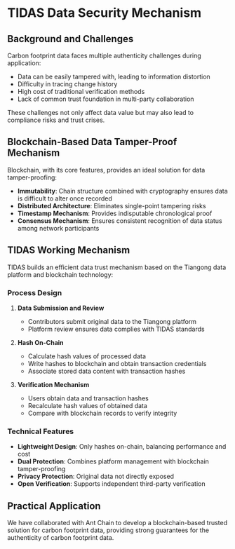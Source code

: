 # TIDAS Data Security Mechanism

## Background and Challenges

Carbon footprint data faces multiple authenticity challenges during application:

- Data can be easily tampered with, leading to information distortion
- Difficulty in tracing change history
- High cost of traditional verification methods
- Lack of common trust foundation in multi-party collaboration

These challenges not only affect data value but may also lead to compliance risks and trust crises.

## Blockchain-Based Data Tamper-Proof Mechanism

Blockchain, with its core features, provides an ideal solution for data tamper-proofing:

- **Immutability**: Chain structure combined with cryptography ensures data is difficult to alter once recorded
- **Distributed Architecture**: Eliminates single-point tampering risks
- **Timestamp Mechanism**: Provides indisputable chronological proof
- **Consensus Mechanism**: Ensures consistent recognition of data status among network participants

## TIDAS Working Mechanism

TIDAS builds an efficient data trust mechanism based on the Tiangong data platform and blockchain technology:


<TidasImage filename="TIDAS-blockchain.png" />

### Process Design

1. **Data Submission and Review**
   - Contributors submit original data to the Tiangong platform
   - Platform review ensures data complies with TIDAS standards

2. **Hash On-Chain**
   - Calculate hash values of processed data
   - Write hashes to blockchain and obtain transaction credentials
   - Associate stored data content with transaction hashes

3. **Verification Mechanism**
   - Users obtain data and transaction hashes
   - Recalculate hash values of obtained data
   - Compare with blockchain records to verify integrity

### Technical Features

- **Lightweight Design**: Only hashes on-chain, balancing performance and cost
- **Dual Protection**: Combines platform management with blockchain tamper-proofing
- **Privacy Protection**: Original data not directly exposed
- **Open Verification**: Supports independent third-party verification

## Practical Application

We have collaborated with Ant Chain to develop a blockchain-based trusted solution for carbon footprint data, providing strong guarantees for the authenticity of carbon footprint data.